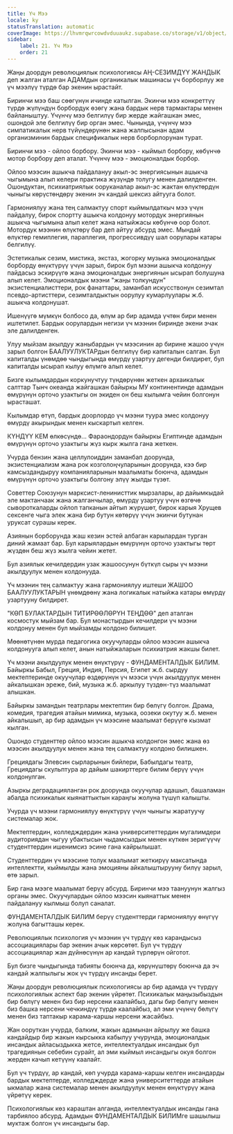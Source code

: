 ```yaml
---
title: Үч Мээ
locale: ky
statusTranslation: automatic
coverImage: https://lhvmrqwrcowdvduuaukz.supabase.co/storage/v1/object/public/strapi-uploads/small_cover-educacion-fundamental.webp-2d51a7828a2b1309555be27f7e2a61a0.webp
sidebar:
    label: 21. Үч Мээ
    order: 21
---
```

Жаңы доордун революциялык психологиясы АҢ-СЕЗИМДҮҮ ЖАНДЫК деп жалган аталган АДАМдын органикалык машинасы үч борборлуу же үч мээлүү түрдө бар экенин ырастайт.

Биринчи мээ баш сөөгүнүн ичинде катылган. Экинчи мээ конкреттүү түрдө жүлүндүн борбордук өзөгү жана бардык нерв тармактары менен байланыштуу. Үчүнчү мээ белгилүү бир жерде жайгашкан эмес, ошондой эле белгилүү бир орган эмес. Чынында, үчүнчү мээ симпатикалык нерв түйүндөрүнөн жана жалпысынан адам организминин бардык спецификалык нерв борборлорунан турат.

Биринчи мээ - ойлоо борбору. Экинчи мээ - кыймыл борбору, көбүнчө мотор борбору деп аталат. Үчүнчү мээ - эмоционалдык борбор.

Ойлоо мээсин ашыкча пайдалануу акыл-эс энергиясынын ашыкча чыгымына алып келери практика жүзүндө толугу менен далилденген. Ошондуктан, психиатриялык ооруканалар акыл-эс жактан өлүктөрдүн чыныгы көрүстөндөрү экенин эч кандай шексиз айтууга болот.

Гармониялуу жана тең салмактуу спорт кыймылдаткыч мээ үчүн пайдалуу, бирок спортту ашыкча колдонуу мотордук энергиянын ашыкча чыгымына алып келет жана натыйжасы көбүнчө оор болот. Мотордук мээнин өлүктөрү бар деп айтуу абсурд эмес. Мындай өлүктөр гемиплегия, параплегия, прогрессивдүү шал оорулары катары белгилүү.

Эстетикалык сезим, мистика, экстаз, жогорку музыка эмоционалдык борборду өнүктүрүү үчүн зарыл, бирок бул мээни ашыкча колдонуу пайдасыз эскирүүгө жана эмоционалдык энергиянын ысырап болушуна алып келет. Эмоционалдык мээни "жаңы толкундун" экзистенциалисттери, рок фанаттары, заманбап искусствонун сезимтал псевдо-артисттери, сезимталдыктын оорулуу кумарлуулары ж.б. ашыкча колдонушат.

Ишенүүгө мүмкүн болбосо да, өлүм ар бир адамда үчтөн бири менен иштетилет. Бардык оорулардын негизи үч мээнин биринде экени эчак эле далилденген.

Улуу мыйзам акылдуу жаныбардын үч мээсинин ар бирине жашоо үчүн зарыл болгон БААЛУУЛУКТАРдын белгилүү бир капиталын салган. Бул капиталды үнөмдөө чындыгында өмүрдү узартуу дегенди билдирет, бул капиталды ысырап кылуу өлүмгө алып келет.

Бизге кылымдардын коркунучтуу түндөрүнөн жеткен архаикалык салттар Тынч океанда жайгашкан байыркы МУ континентинде адамдын өмүрүнүн орточо узактыгы он экиден он беш кылымга чейин болгонун ырасташат.

Кылымдар өтүп, бардык доорлордо үч мээни туура эмес колдонуу өмүрдү акырындык менен кыскартып келген.

КҮНДҮҮ КЕМ өлкөсүндө... Фараондордун байыркы Египтинде адамдын өмүрүнүн орточо узактыгы жүз кырк жылга гана жеткен.

Учурда бензин жана целлулоиддин заманбап доорунда, экзистенциализм жана рок козголоңчуларынын доорунда, кээ бир камсыздандыруу компанияларынын маалыматы боюнча, адамдын өмүрүнүн орточо узактыгы болгону элүү жылды түзөт.

Советтер Союзунун марксист-ленинисттик мырзалары, ар дайымкыдай эле мактанчаак жана жалганчылар, өмүрдү узартуу үчүн өзгөчө сывороткаларды ойлоп тапканын айтып жүрүшөт, бирок карыя Хрущев сексенге чыга элек жана бир бутун көтөрүү үчүн экинчи бутунан уруксат сурашы керек.

Азиянын борборунда жаш кезин эстей албаган карылардан турган диний жамаат бар. Бул карыялардын өмүрүнүн орточо узактыгы төрт жүздөн беш жүз жылга чейин жетет.

Бул азиялык кечилдердин узак жашоосунун бүткүл сыры үч мээни акылдуулук менен колдонууда.

Үч мээнин тең салмактуу жана гармониялуу иштеши ЖАШОО БААЛУУЛУКТАРЫН үнөмдөөнү жана логикалык натыйжа катары өмүрдү узартууну билдирет.

"КӨП БУЛАКТАРДЫН ТИТИРӨӨЛӨРҮН ТЕҢДӨӨ" деп аталган космостук мыйзам бар. Бул монастырдын кечилдери үч мээни колдонуу менен бул мыйзамды колдоно билишет.

Мөөнөтүнөн мурда педагогика окуучуларды ойлоо мээсин ашыкча колдонууга алып келет, анын натыйжаларын психиатрия жакшы билет.

Үч мээни акылдуулук менен өнүктүрүү - ФУНДАМЕНТАЛДЫК БИЛИМ. Байыркы Бабыл, Греция, Индия, Персия, Египет ж.б. сырдуу мектептеринде окуучулар өздөрүнүн үч мээси үчүн акылдуулук менен айкалышкан эреже, бий, музыка ж.б. аркылуу түздөн-түз маалымат алышкан.

Байыркы замандын театрлары мектептин бир бөлүгү болгон. Драма, комедия, трагедия атайын мимика, музыка, оозеки окутуу ж.б. менен айкалышып, ар бир адамдын үч мээсине маалымат берүүгө кызмат кылган.

Ошондо студенттер ойлоо мээсин ашыкча колдонгон эмес жана өз мээсин акылдуулук менен жана тең салмактуу колдоно билишкен.

Грециядагы Элевсин сырларынын бийлери, Бабылдагы театр, Грециядагы скульптура ар дайым шакирттерге билим берүү үчүн колдонулган.

Азыркы деградацияланган рок доорунда окуучулар адашып, башаламан абалда психикалык кыянаттыктын караңгы жолуна түшүп калышты.

Учурда үч мээни гармониялуу өнүктүрүү үчүн чыныгы жаратуучу системалар жок.

Мектептердин, колледждердин жана университеттердин мугалимдери аудиториядан чыгуу убактысын чыдамсыздык менен күткөн зеригүүчү студенттердин ишенимсиз эсине гана кайрылышат.

Студенттердин үч мээсине толук маалымат жеткирүү максатында интеллектти, кыймылды жана эмоцияны айкалыштырууну билүү зарыл, өтө зарыл.

Бир гана мээге маалымат берүү абсурд. Биринчи мээ таануунун жалгыз органы эмес. Окуучулардын ойлоо мээсин кыянаттык менен пайдалануу кылмыш болуп саналат.

ФУНДАМЕНТАЛДЫК БИЛИМ берүү студенттерди гармониялуу өнүгүү жолуна багытташы керек.

Революциялык психология үч мээнин үч түрдүү көз карандысыз ассоциациялары бар экенин ачык көрсөтөт. Бул үч түрдүү ассоциациялар жан дүйнөсүнүн ар кандай түрлөрүн ойготот.

Бул бизге чындыгында табияты боюнча да, көрүнүштөрү боюнча да эч кандай жалпылыгы жок үч түрдүү инсанды берет.

Жаңы доордун революциялык психологиясы ар бир адамда үч түрдүү психологиялык аспект бар экенин үйрөтөт. Психикалык маңызыбыздын бир бөлүгү менен биз бир нерсени каалайбыз, дагы бир бөлүгү менен биз башка нерсени чечкиндүү түрдө каалайбыз, ал эми үчүнчү бөлүгү менен биз таптакыр карама-каршы нерсени жасайбыз.

Жан ооруткан учурда, балким, жакын адамынан айрылуу же башка кандайдыр бир жакын кырсыкка кабылуу учурунда, эмоционалдык инсандык айласыздыкка жетсе, интеллектуалдык инсандык бул трагедиянын себебин сурайт, ал эми кыймыл инсандыгы окуя болгон жерден качып кетүүнү каалайт.

Бул үч түрдүү, ар кандай, көп учурда карама-каршы келген инсандарды бардык мектептерде, колледждерде жана университеттерде атайын ыкмалар жана системалар менен акылдуулук менен өнүктүрүү жана үйрөтүү керек.

Психологиялык көз караштан алганда, интеллектуалдык инсанды гана тарбиялоо абсурд. Адамдын ФУНДАМЕНТАЛДЫК БИЛИМге шашылыш муктаж болгон үч инсандыгы бар.
